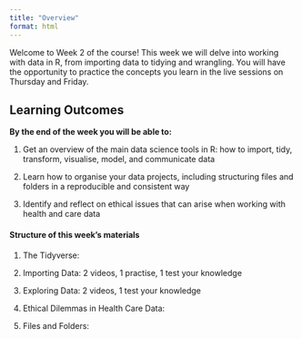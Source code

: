 ```yaml
---
title: "Overview"
format: html
---
```


Welcome to Week 2 of the course! This week we will delve into working with data in R, from importing data to tidying and wrangling. You will have the opportunity to practice the concepts you learn in the live sessions on Thursday and Friday.

## Learning Outcomes

**By the end of the week you will be able to:**

1.  Get an overview of the main data science tools in R: how to import, tidy, transform, visualise, model, and communicate data

2.  Learn how to organise your data projects, including structuring files and folders in a reproducible and consistent way

3.  Identify and reflect on ethical issues that can arise when working with health and care data

#### **Structure of this week's materials**

1.  The Tidyverse:

2.  Importing Data: 2 videos, 1 practise, 1 test your knowledge

3.  Exploring Data: 2 videos, 1 test your knowledge

4.  Ethical Dilemmas in Health Care Data:

5.  Files and Folders:
